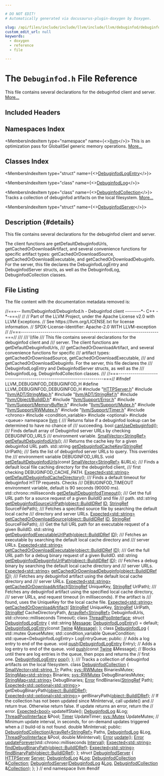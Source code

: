 ```yaml
---

# DO NOT EDIT!
# Automatically generated via docusaurus-plugin-doxygen by Doxygen.

slug: /api/files/include/include/llvm/include/llvm/debuginfod/debuginfod-h
custom_edit_url: null
keywords:
  - doxygen
  - reference
  - file

---
```





# The `Debuginfod.h` File Reference

<DoxygenPage pluginConfig={pluginConfig}>

This file contains several declarations for the debuginfod client and server. <a href="#details">More...</a>

## Included Headers

<IncludesList>
<IncludesListItem
  filePath="HTTPServer.h"
  permalink="/docs/api/files/include/include/llvm/include/llvm/debuginfod/httpserver-h"
  isLocal="true" />
<IncludesListItem
  filePath="llvm/ADT/StringMap.h"
  permalink="/docs/api/files/include/include/llvm/include/llvm/adt/stringmap-h"
  isLocal="true" />
<IncludesListItem
  filePath="llvm/ADT/StringRef.h"
  permalink="/docs/api/files/include/include/llvm/include/llvm/adt/stringref-h"
  isLocal="true" />
<IncludesListItem
  filePath="llvm/Object/BuildID.h"
  permalink="/docs/api/files/include/include/llvm/include/llvm/object/buildid-h"
  isLocal="true" />
<IncludesListItem
  filePath="llvm/Support/Error.h"
  permalink="/docs/api/files/include/include/llvm/include/llvm/support/error-h"
  isLocal="true" />
<IncludesListItem
  filePath="llvm/Support/MemoryBuffer.h"
  permalink="/docs/api/files/include/include/llvm/include/llvm/support/memorybuffer-h"
  isLocal="true" />
<IncludesListItem
  filePath="llvm/Support/Mutex.h"
  permalink="/docs/api/files/include/include/llvm/include/llvm/support/mutex-h"
  isLocal="true" />
<IncludesListItem
  filePath="llvm/Support/RWMutex.h"
  permalink="/docs/api/files/include/include/llvm/include/llvm/support/rwmutex-h"
  isLocal="true" />
<IncludesListItem
  filePath="llvm/Support/Timer.h"
  permalink="/docs/api/files/include/include/llvm/include/llvm/support/timer-h"
  isLocal="true" />
<IncludesListItem
  filePath="chrono"
  permalink=""
  isLocal="false" />
<IncludesListItem
  filePath="condition_variable"
  permalink=""
  isLocal="false" />
<IncludesListItem
  filePath="optional"
  permalink=""
  isLocal="false" />
<IncludesListItem
  filePath="queue"
  permalink=""
  isLocal="false" />
</IncludesList>

## Namespaces Index

<MembersIndex>

<MembersIndexItem
  type="namespace"
  name={<><a href="/docs/api/namespaces/llvm">llvm</a></>}>
This is an optimization pass for GlobalISel generic memory operations. <a href="/docs/api/namespaces/llvm/#details">More...</a>
</MembersIndexItem>

</MembersIndex>

## Classes Index

<MembersIndex>

<MembersIndexItem
  type="struct"
  name={<><a href="/docs/api/structs/llvm/debuginfodlogentry">DebuginfodLogEntry</a></>}>
</MembersIndexItem>

<MembersIndexItem
  type="class"
  name={<><a href="/docs/api/classes/llvm/debuginfodlog">DebuginfodLog</a></>}>
</MembersIndexItem>

<MembersIndexItem
  type="class"
  name={<><a href="/docs/api/classes/llvm/debuginfodcollection">DebuginfodCollection</a></>}>
Tracks a collection of debuginfod artifacts on the local filesystem. <a href="/docs/api/classes/llvm/debuginfodcollection/#details">More...</a>
</MembersIndexItem>

<MembersIndexItem
  type="struct"
  name={<><a href="/docs/api/structs/llvm/debuginfodserver">DebuginfodServer</a></>}>
</MembersIndexItem>

</MembersIndex>

## Description {#details}

This file contains several declarations for the debuginfod client and server.

The client functions are getDefaultDebuginfodUrls, getCachedOrDownloadArtifact, and several convenience functions for specific artifact types: getCachedOrDownloadSource, getCachedOrDownloadExecutable, and getCachedOrDownloadDebuginfo. For the server, this file declares the DebuginfodLogEntry and DebuginfodServer structs, as well as the DebuginfodLog, DebuginfodCollection classes.

## File Listing

The file content with the documentation metadata removed is:

<ProgramListing>

<Link id="l00001" /><CodeLine lineNumber="1"><Highlight kind="comment">//===-- llvm/Debuginfod/Debuginfod.h - Debuginfod client --------&#42;- C++ -&#42;-===//</Highlight><Highlight kind="normal"></Highlight></CodeLine>
<Link id="l00002" /><CodeLine lineNumber="2"><Highlight kind="normal"></Highlight><Highlight kind="comment">//</Highlight><Highlight kind="normal"></Highlight></CodeLine>
<Link id="l00003" /><CodeLine lineNumber="3"><Highlight kind="normal"></Highlight><Highlight kind="comment">// Part of the LLVM Project, under the Apache License v2.0 with LLVM Exceptions.</Highlight><Highlight kind="normal"></Highlight></CodeLine>
<Link id="l00004" /><CodeLine lineNumber="4"><Highlight kind="normal"></Highlight><Highlight kind="comment">// See https://llvm.org/LICENSE.txt for license information.</Highlight><Highlight kind="normal"></Highlight></CodeLine>
<Link id="l00005" /><CodeLine lineNumber="5"><Highlight kind="normal"></Highlight><Highlight kind="comment">// SPDX-License-Identifier: Apache-2.0 WITH LLVM-exception</Highlight><Highlight kind="normal"></Highlight></CodeLine>
<Link id="l00006" /><CodeLine lineNumber="6"><Highlight kind="normal"></Highlight><Highlight kind="comment">//</Highlight><Highlight kind="normal"></Highlight></CodeLine>
<Link id="l00007" /><CodeLine lineNumber="7"><Highlight kind="normal"></Highlight><Highlight kind="comment">//===----------------------------------------------------------------------===//</Highlight><Highlight kind="comment"></Highlight></CodeLine>
<Link id="l00008" /><CodeLine lineNumber="8"><Highlight kind="comment">///</Highlight></CodeLine>
<Link id="l00009" /><CodeLine lineNumber="9"><Highlight kind="comment">/// \\file</Highlight></CodeLine>
<Link id="l00010" /><CodeLine lineNumber="10"><Highlight kind="comment">/// This file contains several declarations for the debuginfod client and</Highlight></CodeLine>
<Link id="l00011" /><CodeLine lineNumber="11"><Highlight kind="comment">/// server. The client functions are getDefaultDebuginfodUrls,</Highlight></CodeLine>
<Link id="l00012" /><CodeLine lineNumber="12"><Highlight kind="comment">/// getCachedOrDownloadArtifact, and several convenience functions for specific</Highlight></CodeLine>
<Link id="l00013" /><CodeLine lineNumber="13"><Highlight kind="comment">/// artifact types: getCachedOrDownloadSource, getCachedOrDownloadExecutable,</Highlight></CodeLine>
<Link id="l00014" /><CodeLine lineNumber="14"><Highlight kind="comment">/// and getCachedOrDownloadDebuginfo. For the server, this file declares the</Highlight></CodeLine>
<Link id="l00015" /><CodeLine lineNumber="15"><Highlight kind="comment">/// DebuginfodLogEntry and DebuginfodServer structs, as well as the</Highlight></CodeLine>
<Link id="l00016" /><CodeLine lineNumber="16"><Highlight kind="comment">/// DebuginfodLog, DebuginfodCollection classes.</Highlight></CodeLine>
<Link id="l00017" /><CodeLine lineNumber="17"><Highlight kind="comment">///</Highlight><Highlight kind="normal"></Highlight></CodeLine>
<Link id="l00018" /><CodeLine lineNumber="18"><Highlight kind="normal"></Highlight><Highlight kind="comment">//===----------------------------------------------------------------------===//</Highlight><Highlight kind="normal"></Highlight></CodeLine>
<Link id="l00019" /><CodeLine lineNumber="19"><Highlight kind="normal"></Highlight></CodeLine>
<Link id="l00020" /><CodeLine lineNumber="20"><Highlight kind="normal"></Highlight><Highlight kind="preprocessor">#ifndef LLVM&#95;DEBUGINFOD&#95;DEBUGINFOD&#95;H</Highlight><Highlight kind="normal"></Highlight></CodeLine>
<Link id="l00021" /><CodeLine lineNumber="21"><Highlight kind="normal"></Highlight><Highlight kind="preprocessor">#define LLVM&#95;DEBUGINFOD&#95;DEBUGINFOD&#95;H</Highlight><Highlight kind="normal"></Highlight></CodeLine>
<Link id="l00022" /><CodeLine lineNumber="22"><Highlight kind="normal"></Highlight></CodeLine>
<Link id="l00023" /><CodeLine lineNumber="23"><Highlight kind="normal"></Highlight><Highlight kind="preprocessor">#include &quot;<a href="/docs/api/files/include/include/llvm/include/llvm/debuginfod/httpserver-h">HTTPServer.h</a>&quot;</Highlight><Highlight kind="normal"></Highlight></CodeLine>
<Link id="l00024" /><CodeLine lineNumber="24"><Highlight kind="normal"></Highlight></CodeLine>
<Link id="l00025" /><CodeLine lineNumber="25"><Highlight kind="normal"></Highlight><Highlight kind="preprocessor">#include &quot;<a href="/docs/api/files/include/include/llvm/include/llvm/adt/stringmap-h">llvm/ADT/StringMap.h</a>&quot;</Highlight><Highlight kind="normal"></Highlight></CodeLine>
<Link id="l00026" /><CodeLine lineNumber="26"><Highlight kind="normal"></Highlight><Highlight kind="preprocessor">#include &quot;<a href="/docs/api/files/include/include/llvm/include/llvm/adt/stringref-h">llvm/ADT/StringRef.h</a>&quot;</Highlight><Highlight kind="normal"></Highlight></CodeLine>
<Link id="l00027" /><CodeLine lineNumber="27"><Highlight kind="normal"></Highlight><Highlight kind="preprocessor">#include &quot;<a href="/docs/api/files/include/include/llvm/include/llvm/object/buildid-h">llvm/Object/BuildID.h</a>&quot;</Highlight><Highlight kind="normal"></Highlight></CodeLine>
<Link id="l00028" /><CodeLine lineNumber="28"><Highlight kind="normal"></Highlight><Highlight kind="preprocessor">#include &quot;<a href="/docs/api/files/include/include/llvm/include/llvm/support/error-h">llvm/Support/Error.h</a>&quot;</Highlight><Highlight kind="normal"></Highlight></CodeLine>
<Link id="l00029" /><CodeLine lineNumber="29"><Highlight kind="normal"></Highlight><Highlight kind="preprocessor">#include &quot;<a href="/docs/api/files/include/include/llvm/include/llvm/support/memorybuffer-h">llvm/Support/MemoryBuffer.h</a>&quot;</Highlight><Highlight kind="normal"></Highlight></CodeLine>
<Link id="l00030" /><CodeLine lineNumber="30"><Highlight kind="normal"></Highlight><Highlight kind="preprocessor">#include &quot;<a href="/docs/api/files/include/include/llvm/include/llvm/support/mutex-h">llvm/Support/Mutex.h</a>&quot;</Highlight><Highlight kind="normal"></Highlight></CodeLine>
<Link id="l00031" /><CodeLine lineNumber="31"><Highlight kind="normal"></Highlight><Highlight kind="preprocessor">#include &quot;<a href="/docs/api/files/include/include/llvm/include/llvm/support/rwmutex-h">llvm/Support/RWMutex.h</a>&quot;</Highlight><Highlight kind="normal"></Highlight></CodeLine>
<Link id="l00032" /><CodeLine lineNumber="32"><Highlight kind="normal"></Highlight><Highlight kind="preprocessor">#include &quot;<a href="/docs/api/files/include/include/llvm/include/llvm/support/timer-h">llvm/Support/Timer.h</a>&quot;</Highlight><Highlight kind="normal"></Highlight></CodeLine>
<Link id="l00033" /><CodeLine lineNumber="33"><Highlight kind="normal"></Highlight></CodeLine>
<Link id="l00034" /><CodeLine lineNumber="34"><Highlight kind="normal"></Highlight><Highlight kind="preprocessor">#include &lt;chrono&gt;</Highlight><Highlight kind="normal"></Highlight></CodeLine>
<Link id="l00035" /><CodeLine lineNumber="35"><Highlight kind="normal"></Highlight><Highlight kind="preprocessor">#include &lt;condition&#95;variable&gt;</Highlight><Highlight kind="normal"></Highlight></CodeLine>
<Link id="l00036" /><CodeLine lineNumber="36"><Highlight kind="normal"></Highlight><Highlight kind="preprocessor">#include &lt;optional&gt;</Highlight><Highlight kind="normal"></Highlight></CodeLine>
<Link id="l00037" /><CodeLine lineNumber="37"><Highlight kind="normal"></Highlight><Highlight kind="preprocessor">#include &lt;queue&gt;</Highlight><Highlight kind="normal"></Highlight></CodeLine>
<Link id="l00038" /><CodeLine lineNumber="38"><Highlight kind="normal"></Highlight></CodeLine>
<Link id="l00039" /><CodeLine lineNumber="39"><Highlight kind="normal"></Highlight><Highlight kind="keyword">namespace </Highlight><Highlight kind="normal"><a href="/docs/api/namespaces/llvm">llvm</a> &#123;</Highlight></CodeLine>
<Link id="l00040" /><CodeLine lineNumber="40"><Highlight kind="normal"></Highlight><Highlight kind="comment"></Highlight></CodeLine>
<Link id="l00041" /><CodeLine lineNumber="41"><Highlight kind="comment">/// Returns false if a debuginfod lookup can be determined to have no chance of</Highlight></CodeLine>
<Link id="l00042" /><CodeLine lineNumber="42"><Highlight kind="comment">/// succeeding.</Highlight><Highlight kind="normal"></Highlight></CodeLine>
<Link id="l00043" /><CodeLine lineNumber="43"><Highlight kind="normal"></Highlight><Highlight kind="keywordtype">bool</Highlight><Highlight kind="normal"> <a href="/docs/api/namespaces/llvm/#af96e5af52e7fe106cf27c6c84ed7d934">canUseDebuginfod</a>();</Highlight></CodeLine>
<Link id="l00044" /><CodeLine lineNumber="44"><Highlight kind="normal"></Highlight><Highlight kind="comment"></Highlight></CodeLine>
<Link id="l00045" /><CodeLine lineNumber="45"><Highlight kind="comment">/// Finds default array of Debuginfod server URLs by checking DEBUGINFOD&#95;URLS</Highlight></CodeLine>
<Link id="l00046" /><CodeLine lineNumber="46"><Highlight kind="comment">/// environment variable.</Highlight><Highlight kind="normal"></Highlight></CodeLine>
<Link id="l00047" /><CodeLine lineNumber="47"><Highlight kind="normal"><a href="/docs/api/classes/llvm/smallvector">SmallVector&lt;StringRef&gt;</a> <a href="/docs/api/namespaces/llvm/#a2dbbd8a3a24b8bec3477cb7aab90b051">getDefaultDebuginfodUrls</a>();</Highlight></CodeLine>
<Link id="l00048" /><CodeLine lineNumber="48"><Highlight kind="normal"></Highlight><Highlight kind="comment"></Highlight></CodeLine>
<Link id="l00049" /><CodeLine lineNumber="49"><Highlight kind="comment">/// Returns the cache key for a given debuginfod URL path.</Highlight><Highlight kind="normal"></Highlight></CodeLine>
<Link id="l00050" /><CodeLine lineNumber="50"><Highlight kind="normal">std::string <a href="/docs/api/namespaces/llvm/#a2191f7fdedc1f09e5e25331f4650583a">getDebuginfodCacheKey</a>(<a href="/docs/api/classes/llvm/stringref">StringRef</a> UrlPath);</Highlight></CodeLine>
<Link id="l00051" /><CodeLine lineNumber="51"><Highlight kind="normal"></Highlight><Highlight kind="comment"></Highlight></CodeLine>
<Link id="l00052" /><CodeLine lineNumber="52"><Highlight kind="comment">/// Sets the list of debuginfod server URLs to query. This overrides the</Highlight></CodeLine>
<Link id="l00053" /><CodeLine lineNumber="53"><Highlight kind="comment">/// environment variable DEBUGINFOD&#95;URLS.</Highlight><Highlight kind="normal"></Highlight></CodeLine>
<Link id="l00054" /><CodeLine lineNumber="54"><Highlight kind="normal"></Highlight><Highlight kind="keywordtype">void</Highlight><Highlight kind="normal"> <a href="/docs/api/namespaces/llvm/#ae94a5b6af23d2131908f579b216f9893">setDefaultDebuginfodUrls</a>(</Highlight><Highlight kind="keyword">const</Highlight><Highlight kind="normal"> <a href="/docs/api/classes/llvm/smallvector">SmallVector&lt;StringRef&gt;</a> &amp;URLs);</Highlight></CodeLine>
<Link id="l00055" /><CodeLine lineNumber="55"><Highlight kind="normal"></Highlight><Highlight kind="comment"></Highlight></CodeLine>
<Link id="l00056" /><CodeLine lineNumber="56"><Highlight kind="comment">/// Finds a default local file caching directory for the debuginfod client,</Highlight></CodeLine>
<Link id="l00057" /><CodeLine lineNumber="57"><Highlight kind="comment">/// first checking DEBUGINFOD&#95;CACHE&#95;PATH.</Highlight><Highlight kind="normal"></Highlight></CodeLine>
<Link id="l00058" /><CodeLine lineNumber="58"><Highlight kind="normal"><a href="/docs/api/classes/llvm/expected">Expected&lt;std::string&gt;</a> <a href="/docs/api/namespaces/llvm/#afa783dbdf91c831ef800357855a3e66b">getDefaultDebuginfodCacheDirectory</a>();</Highlight></CodeLine>
<Link id="l00059" /><CodeLine lineNumber="59"><Highlight kind="normal"></Highlight><Highlight kind="comment"></Highlight></CodeLine>
<Link id="l00060" /><CodeLine lineNumber="60"><Highlight kind="comment">/// Finds a default timeout for debuginfod HTTP requests. Checks</Highlight></CodeLine>
<Link id="l00061" /><CodeLine lineNumber="61"><Highlight kind="comment">/// DEBUGINFOD&#95;TIMEOUT environment variable, default is 90 seconds (90000 ms).</Highlight><Highlight kind="normal"></Highlight></CodeLine>
<Link id="l00062" /><CodeLine lineNumber="62"><Highlight kind="normal">std::chrono::milliseconds <a href="/docs/api/namespaces/llvm/#aaeabb903223ed5f37d4dd75ded82a720">getDefaultDebuginfodTimeout</a>();</Highlight></CodeLine>
<Link id="l00063" /><CodeLine lineNumber="63"><Highlight kind="normal"></Highlight><Highlight kind="comment"></Highlight></CodeLine>
<Link id="l00064" /><CodeLine lineNumber="64"><Highlight kind="comment">/// Get the full URL path for a source request of a given BuildID and file</Highlight></CodeLine>
<Link id="l00065" /><CodeLine lineNumber="65"><Highlight kind="comment">/// path.</Highlight><Highlight kind="normal"></Highlight></CodeLine>
<Link id="l00066" /><CodeLine lineNumber="66"><Highlight kind="normal">std::string <a href="/docs/api/namespaces/llvm/#a320dd800a37d3ce31b7d0b2c929e964e">getDebuginfodSourceUrlPath</a>(<a href="/docs/api/namespaces/llvm/object/#ac1078293d640738282058eba178e9472">object::BuildIDRef</a> <a href="/docs/api/namespaces/llvm/callingconv/#abdf8cf606905c10634e831390981b0ed">ID</a>,</Highlight></CodeLine>
<Link id="l00067" /><CodeLine lineNumber="67"><Highlight kind="normal">                                       <a href="/docs/api/classes/llvm/stringref">StringRef</a> SourceFilePath);</Highlight></CodeLine>
<Link id="l00068" /><CodeLine lineNumber="68"><Highlight kind="normal"></Highlight><Highlight kind="comment"></Highlight></CodeLine>
<Link id="l00069" /><CodeLine lineNumber="69"><Highlight kind="comment">/// Fetches a specified source file by searching the default local cache</Highlight></CodeLine>
<Link id="l00070" /><CodeLine lineNumber="70"><Highlight kind="comment">/// directory and server URLs.</Highlight><Highlight kind="normal"></Highlight></CodeLine>
<Link id="l00071" /><CodeLine lineNumber="71"><Highlight kind="normal"><a href="/docs/api/classes/llvm/expected">Expected&lt;std::string&gt;</a> <a href="/docs/api/namespaces/llvm/#aa8179910c71adc4a7c62a254a388e93f">getCachedOrDownloadSource</a>(<a href="/docs/api/namespaces/llvm/object/#ac1078293d640738282058eba178e9472">object::BuildIDRef</a> <a href="/docs/api/namespaces/llvm/callingconv/#abdf8cf606905c10634e831390981b0ed">ID</a>,</Highlight></CodeLine>
<Link id="l00072" /><CodeLine lineNumber="72"><Highlight kind="normal">                                                <a href="/docs/api/classes/llvm/stringref">StringRef</a> SourceFilePath);</Highlight></CodeLine>
<Link id="l00073" /><CodeLine lineNumber="73"><Highlight kind="normal"></Highlight><Highlight kind="comment"></Highlight></CodeLine>
<Link id="l00074" /><CodeLine lineNumber="74"><Highlight kind="comment">/// Get the full URL path for an executable request of a given BuildID.</Highlight><Highlight kind="normal"></Highlight></CodeLine>
<Link id="l00075" /><CodeLine lineNumber="75"><Highlight kind="normal">std::string <a href="/docs/api/namespaces/llvm/#a483d4e85c83df350bd6013d6f825d83e">getDebuginfodExecutableUrlPath</a>(<a href="/docs/api/namespaces/llvm/object/#ac1078293d640738282058eba178e9472">object::BuildIDRef</a> <a href="/docs/api/namespaces/llvm/callingconv/#abdf8cf606905c10634e831390981b0ed">ID</a>);</Highlight></CodeLine>
<Link id="l00076" /><CodeLine lineNumber="76"><Highlight kind="normal"></Highlight><Highlight kind="comment"></Highlight></CodeLine>
<Link id="l00077" /><CodeLine lineNumber="77"><Highlight kind="comment">/// Fetches an executable by searching the default local cache directory and</Highlight></CodeLine>
<Link id="l00078" /><CodeLine lineNumber="78"><Highlight kind="comment">/// server URLs.</Highlight><Highlight kind="normal"></Highlight></CodeLine>
<Link id="l00079" /><CodeLine lineNumber="79"><Highlight kind="normal"><a href="/docs/api/classes/llvm/expected">Expected&lt;std::string&gt;</a> <a href="/docs/api/namespaces/llvm/#a1a4d726c1a5c0e5542fce1bed7a02b43">getCachedOrDownloadExecutable</a>(<a href="/docs/api/namespaces/llvm/object/#ac1078293d640738282058eba178e9472">object::BuildIDRef</a> <a href="/docs/api/namespaces/llvm/callingconv/#abdf8cf606905c10634e831390981b0ed">ID</a>);</Highlight></CodeLine>
<Link id="l00080" /><CodeLine lineNumber="80"><Highlight kind="normal"></Highlight><Highlight kind="comment"></Highlight></CodeLine>
<Link id="l00081" /><CodeLine lineNumber="81"><Highlight kind="comment">/// Get the full URL path for a debug binary request of a given BuildID.</Highlight><Highlight kind="normal"></Highlight></CodeLine>
<Link id="l00082" /><CodeLine lineNumber="82"><Highlight kind="normal">std::string <a href="/docs/api/namespaces/llvm/#a8a4c2b693d9663216a1952801598efad">getDebuginfodDebuginfoUrlPath</a>(<a href="/docs/api/namespaces/llvm/object/#ac1078293d640738282058eba178e9472">object::BuildIDRef</a> <a href="/docs/api/namespaces/llvm/callingconv/#abdf8cf606905c10634e831390981b0ed">ID</a>);</Highlight></CodeLine>
<Link id="l00083" /><CodeLine lineNumber="83"><Highlight kind="normal"></Highlight><Highlight kind="comment"></Highlight></CodeLine>
<Link id="l00084" /><CodeLine lineNumber="84"><Highlight kind="comment">/// Fetches a debug binary by searching the default local cache directory and</Highlight></CodeLine>
<Link id="l00085" /><CodeLine lineNumber="85"><Highlight kind="comment">/// server URLs.</Highlight><Highlight kind="normal"></Highlight></CodeLine>
<Link id="l00086" /><CodeLine lineNumber="86"><Highlight kind="normal"><a href="/docs/api/classes/llvm/expected">Expected&lt;std::string&gt;</a> <a href="/docs/api/namespaces/llvm/#a385acc5407544454df091d3c3f7f6ad0">getCachedOrDownloadDebuginfo</a>(<a href="/docs/api/namespaces/llvm/object/#ac1078293d640738282058eba178e9472">object::BuildIDRef</a> <a href="/docs/api/namespaces/llvm/callingconv/#abdf8cf606905c10634e831390981b0ed">ID</a>);</Highlight></CodeLine>
<Link id="l00087" /><CodeLine lineNumber="87"><Highlight kind="normal"></Highlight><Highlight kind="comment"></Highlight></CodeLine>
<Link id="l00088" /><CodeLine lineNumber="88"><Highlight kind="comment">/// Fetches any debuginfod artifact using the default local cache directory and</Highlight></CodeLine>
<Link id="l00089" /><CodeLine lineNumber="89"><Highlight kind="comment">/// server URLs.</Highlight><Highlight kind="normal"></Highlight></CodeLine>
<Link id="l00090" /><CodeLine lineNumber="90"><Highlight kind="normal"><a href="/docs/api/classes/llvm/expected">Expected&lt;std::string&gt;</a> <a href="/docs/api/namespaces/llvm/#a8689c14987df3736f60ec4216dedd765">getCachedOrDownloadArtifact</a>(<a href="/docs/api/classes/llvm/stringref">StringRef</a> UniqueKey,</Highlight></CodeLine>
<Link id="l00091" /><CodeLine lineNumber="91"><Highlight kind="normal">                                                  <a href="/docs/api/classes/llvm/stringref">StringRef</a> UrlPath);</Highlight></CodeLine>
<Link id="l00092" /><CodeLine lineNumber="92"><Highlight kind="normal"></Highlight><Highlight kind="comment"></Highlight></CodeLine>
<Link id="l00093" /><CodeLine lineNumber="93"><Highlight kind="comment">/// Fetches any debuginfod artifact using the specified local cache directory,</Highlight></CodeLine>
<Link id="l00094" /><CodeLine lineNumber="94"><Highlight kind="comment">/// server URLs, and request timeout (in milliseconds). If the artifact is</Highlight></CodeLine>
<Link id="l00095" /><CodeLine lineNumber="95"><Highlight kind="comment">/// found, uses the UniqueKey for the local cache file.</Highlight><Highlight kind="normal"></Highlight></CodeLine>
<Link id="l00096" /><CodeLine lineNumber="96"><Highlight kind="normal"><a href="/docs/api/classes/llvm/expected">Expected&lt;std::string&gt;</a> <a href="/docs/api/namespaces/llvm/#a8689c14987df3736f60ec4216dedd765">getCachedOrDownloadArtifact</a>(</Highlight></CodeLine>
<Link id="l00097" /><CodeLine lineNumber="97"><Highlight kind="normal">    <a href="/docs/api/classes/llvm/stringref">StringRef</a> UniqueKey, <a href="/docs/api/classes/llvm/stringref">StringRef</a> UrlPath, <a href="/docs/api/classes/llvm/stringref">StringRef</a> CacheDirectoryPath,</Highlight></CodeLine>
<Link id="l00098" /><CodeLine lineNumber="98"><Highlight kind="normal">    <a href="/docs/api/classes/llvm/arrayref">ArrayRef&lt;StringRef&gt;</a> DebuginfodUrls, std::chrono::milliseconds Timeout);</Highlight></CodeLine>
<Link id="l00099" /><CodeLine lineNumber="99"><Highlight kind="normal"></Highlight></CodeLine>
<Link id="l00100" /><CodeLine lineNumber="100"><Highlight kind="normal"></Highlight><Highlight kind="keyword">class </Highlight><Highlight kind="normal"><a href="/docs/api/classes/llvm/threadpoolinterface">ThreadPoolInterface</a>;</Highlight></CodeLine>
<Link id="l00101" /><CodeLine lineNumber="101"><Highlight kind="normal"></Highlight></CodeLine>
<Link id="l00102" /><CodeLine lineNumber="102" lineLink="/docs/api/structs/llvm/debuginfodlogentry"><Highlight kind="normal"></Highlight><Highlight kind="keyword">struct </Highlight><Highlight kind="normal"><a href="/docs/api/structs/llvm/debuginfodlogentry/#ae8fc9320cce17ba4967ad70a4b879b73">DebuginfodLogEntry</a> &#123;</Highlight></CodeLine>
<Link id="l00103" /><CodeLine lineNumber="103" lineLink="/docs/api/structs/llvm/debuginfodlogentry/#a45eca1077efb632b5ba79ff3af82d5a7"><Highlight kind="normal">  std::string <a href="/docs/api/structs/llvm/debuginfodlogentry/#a45eca1077efb632b5ba79ff3af82d5a7">Message</a>;</Highlight></CodeLine>
<Link id="l00104" /><CodeLine lineNumber="104" lineLink="/docs/api/structs/llvm/debuginfodlogentry/#ae8fc9320cce17ba4967ad70a4b879b73"><Highlight kind="normal">  <a href="/docs/api/structs/llvm/debuginfodlogentry/#ae8fc9320cce17ba4967ad70a4b879b73">DebuginfodLogEntry</a>() = </Highlight><Highlight kind="keywordflow">default</Highlight><Highlight kind="normal">;</Highlight></CodeLine>
<Link id="l00105" /><CodeLine lineNumber="105"><Highlight kind="normal">  <a href="/docs/api/structs/llvm/debuginfodlogentry/#ae8fc9320cce17ba4967ad70a4b879b73">DebuginfodLogEntry</a>(</Highlight><Highlight kind="keyword">const</Highlight><Highlight kind="normal"> <a href="/docs/api/classes/llvm/twine">Twine</a> &amp;<a href="/docs/api/structs/llvm/debuginfodlogentry/#a45eca1077efb632b5ba79ff3af82d5a7">Message</a>);</Highlight></CodeLine>
<Link id="l00106" /><CodeLine lineNumber="106"><Highlight kind="normal">&#125;;</Highlight></CodeLine>
<Link id="l00107" /><CodeLine lineNumber="107"><Highlight kind="normal"></Highlight></CodeLine>
<Link id="l00108" /><CodeLine lineNumber="108" lineLink="/docs/api/classes/llvm/debuginfodlog"><Highlight kind="normal"></Highlight><Highlight kind="keyword">class </Highlight><Highlight kind="normal"><a href="/docs/api/classes/llvm/debuginfodlog">DebuginfodLog</a> &#123;</Highlight></CodeLine>
<Link id="l00109" /><CodeLine lineNumber="109"><Highlight kind="normal">  std::mutex QueueMutex;</Highlight></CodeLine>
<Link id="l00110" /><CodeLine lineNumber="110"><Highlight kind="normal">  std::condition&#95;variable QueueCondition;</Highlight></CodeLine>
<Link id="l00111" /><CodeLine lineNumber="111"><Highlight kind="normal">  std::queue&lt;DebuginfodLogEntry&gt; LogEntryQueue;</Highlight></CodeLine>
<Link id="l00112" /><CodeLine lineNumber="112"><Highlight kind="normal"></Highlight></CodeLine>
<Link id="l00113" /><CodeLine lineNumber="113"><Highlight kind="normal"></Highlight><Highlight kind="keyword">public</Highlight><Highlight kind="normal">:</Highlight></CodeLine>
<Link id="l00114" /><CodeLine lineNumber="114"><Highlight kind="normal">  </Highlight><Highlight kind="comment">// Adds a log entry to end of the queue.</Highlight><Highlight kind="normal"></Highlight></CodeLine>
<Link id="l00115" /><CodeLine lineNumber="115"><Highlight kind="normal">  </Highlight><Highlight kind="keywordtype">void</Highlight><Highlight kind="normal"> <a href="/docs/api/classes/llvm/debuginfodlog/#a44dc7b8b40006c3de319a8aa2aeb1f65">push</a>(<a href="/docs/api/structs/llvm/debuginfodlogentry">DebuginfodLogEntry</a> Entry);</Highlight></CodeLine>
<Link id="l00116" /><CodeLine lineNumber="116"><Highlight kind="normal">  </Highlight><Highlight kind="comment">// Adds a log entry to end of the queue.</Highlight><Highlight kind="normal"></Highlight></CodeLine>
<Link id="l00117" /><CodeLine lineNumber="117"><Highlight kind="normal">  </Highlight><Highlight kind="keywordtype">void</Highlight><Highlight kind="normal"> <a href="/docs/api/classes/llvm/debuginfodlog/#a44dc7b8b40006c3de319a8aa2aeb1f65">push</a>(</Highlight><Highlight kind="keyword">const</Highlight><Highlight kind="normal"> <a href="/docs/api/classes/llvm/twine">Twine</a> &amp;Message);</Highlight></CodeLine>
<Link id="l00118" /><CodeLine lineNumber="118"><Highlight kind="normal">  </Highlight><Highlight kind="comment">// Blocks until there are log entries in the queue, then pops and returns the</Highlight><Highlight kind="normal"></Highlight></CodeLine>
<Link id="l00119" /><CodeLine lineNumber="119"><Highlight kind="normal">  </Highlight><Highlight kind="comment">// first one.</Highlight><Highlight kind="normal"></Highlight></CodeLine>
<Link id="l00120" /><CodeLine lineNumber="120"><Highlight kind="normal">  <a href="/docs/api/structs/llvm/debuginfodlogentry">DebuginfodLogEntry</a> <a href="/docs/api/classes/llvm/debuginfodlog/#a0ada1a5e09014292b7d21a7b30dcc3af">pop</a>();</Highlight></CodeLine>
<Link id="l00121" /><CodeLine lineNumber="121"><Highlight kind="normal">&#125;;</Highlight></CodeLine>
<Link id="l00122" /><CodeLine lineNumber="122"><Highlight kind="normal"></Highlight><Highlight kind="comment"></Highlight></CodeLine>
<Link id="l00123" /><CodeLine lineNumber="123"><Highlight kind="comment">/// Tracks a collection of debuginfod artifacts on the local filesystem.</Highlight><Highlight kind="normal"></Highlight></CodeLine>
<Link id="l00124" /><CodeLine lineNumber="124" lineLink="/docs/api/classes/llvm/debuginfodcollection"><Highlight kind="normal"></Highlight><Highlight kind="keyword">class </Highlight><Highlight kind="normal"><a href="/docs/api/classes/llvm/debuginfodcollection/#a1a653b254320ed5ac8fec48830363d9e">DebuginfodCollection</a> &#123;</Highlight></CodeLine>
<Link id="l00125" /><CodeLine lineNumber="125"><Highlight kind="normal">  <a href="/docs/api/classes/llvm/smallvector">SmallVector&lt;std::string, 1&gt;</a> Paths;</Highlight></CodeLine>
<Link id="l00126" /><CodeLine lineNumber="126"><Highlight kind="normal">  <a href="/docs/api/namespaces/llvm/sys/#aa3f166e8bb27e1c9a1e5cbb439e9749b">sys::RWMutex</a> BinariesMutex;</Highlight></CodeLine>
<Link id="l00127" /><CodeLine lineNumber="127"><Highlight kind="normal">  <a href="/docs/api/classes/llvm/stringmap">StringMap&lt;std::string&gt;</a> Binaries;</Highlight></CodeLine>
<Link id="l00128" /><CodeLine lineNumber="128"><Highlight kind="normal">  <a href="/docs/api/namespaces/llvm/sys/#aa3f166e8bb27e1c9a1e5cbb439e9749b">sys::RWMutex</a> DebugBinariesMutex;</Highlight></CodeLine>
<Link id="l00129" /><CodeLine lineNumber="129"><Highlight kind="normal">  <a href="/docs/api/classes/llvm/stringmap">StringMap&lt;std::string&gt;</a> DebugBinaries;</Highlight></CodeLine>
<Link id="l00130" /><CodeLine lineNumber="130"><Highlight kind="normal">  <a href="/docs/api/classes/llvm/error">Error</a> findBinaries(<a href="/docs/api/classes/llvm/stringref">StringRef</a> Path);</Highlight></CodeLine>
<Link id="l00131" /><CodeLine lineNumber="131"><Highlight kind="normal">  <a href="/docs/api/classes/llvm/expected">Expected&lt;std::optional&lt;std::string&gt;</a>&gt; getDebugBinaryPath(<a href="/docs/api/namespaces/llvm/object/#ac1078293d640738282058eba178e9472">object::BuildIDRef</a>);</Highlight></CodeLine>
<Link id="l00132" /><CodeLine lineNumber="132"><Highlight kind="normal">  <a href="/docs/api/classes/llvm/expected">Expected&lt;std::optional&lt;std::string&gt;</a>&gt; getBinaryPath(<a href="/docs/api/namespaces/llvm/object/#ac1078293d640738282058eba178e9472">object::BuildIDRef</a>);</Highlight></CodeLine>
<Link id="l00133" /><CodeLine lineNumber="133"><Highlight kind="normal">  </Highlight><Highlight kind="comment">// If the collection has not been updated since MinInterval, call update() and</Highlight><Highlight kind="normal"></Highlight></CodeLine>
<Link id="l00134" /><CodeLine lineNumber="134"><Highlight kind="normal">  </Highlight><Highlight kind="comment">// return true. Otherwise return false. If update returns an error, return the</Highlight><Highlight kind="normal"></Highlight></CodeLine>
<Link id="l00135" /><CodeLine lineNumber="135"><Highlight kind="normal">  </Highlight><Highlight kind="comment">// error.</Highlight><Highlight kind="normal"></Highlight></CodeLine>
<Link id="l00136" /><CodeLine lineNumber="136"><Highlight kind="normal">  <a href="/docs/api/classes/llvm/expected">Expected&lt;bool&gt;</a> updateIfStale();</Highlight></CodeLine>
<Link id="l00137" /><CodeLine lineNumber="137"><Highlight kind="normal">  <a href="/docs/api/classes/llvm/debuginfodlog">DebuginfodLog</a> &amp;Log;</Highlight></CodeLine>
<Link id="l00138" /><CodeLine lineNumber="138"><Highlight kind="normal">  <a href="/docs/api/classes/llvm/threadpoolinterface">ThreadPoolInterface</a> &amp;Pool;</Highlight></CodeLine>
<Link id="l00139" /><CodeLine lineNumber="139"><Highlight kind="normal">  <a href="/docs/api/classes/llvm/timer">Timer</a> UpdateTimer;</Highlight></CodeLine>
<Link id="l00140" /><CodeLine lineNumber="140"><Highlight kind="normal">  <a href="/docs/api/namespaces/llvm/sys/#a52d48084c5b60251870b6118e4670fee">sys::Mutex</a> UpdateMutex;</Highlight></CodeLine>
<Link id="l00141" /><CodeLine lineNumber="141"><Highlight kind="normal"></Highlight></CodeLine>
<Link id="l00142" /><CodeLine lineNumber="142"><Highlight kind="normal">  </Highlight><Highlight kind="comment">// Minimum update interval, in seconds, for on-demand updates triggered when a</Highlight><Highlight kind="normal"></Highlight></CodeLine>
<Link id="l00143" /><CodeLine lineNumber="143"><Highlight kind="normal">  </Highlight><Highlight kind="comment">// build-id is not found.</Highlight><Highlight kind="normal"></Highlight></CodeLine>
<Link id="l00144" /><CodeLine lineNumber="144"><Highlight kind="normal">  </Highlight><Highlight kind="keywordtype">double</Highlight><Highlight kind="normal"> MinInterval;</Highlight></CodeLine>
<Link id="l00145" /><CodeLine lineNumber="145"><Highlight kind="normal"></Highlight></CodeLine>
<Link id="l00146" /><CodeLine lineNumber="146"><Highlight kind="normal"></Highlight><Highlight kind="keyword">public</Highlight><Highlight kind="normal">:</Highlight></CodeLine>
<Link id="l00147" /><CodeLine lineNumber="147"><Highlight kind="normal">  <a href="/docs/api/classes/llvm/debuginfodcollection/#a1a653b254320ed5ac8fec48830363d9e">DebuginfodCollection</a>(<a href="/docs/api/classes/llvm/arrayref">ArrayRef&lt;StringRef&gt;</a> Paths, <a href="/docs/api/classes/llvm/debuginfodlog">DebuginfodLog</a> &amp;Log,</Highlight></CodeLine>
<Link id="l00148" /><CodeLine lineNumber="148"><Highlight kind="normal">                       <a href="/docs/api/classes/llvm/threadpoolinterface">ThreadPoolInterface</a> &amp;Pool, </Highlight><Highlight kind="keywordtype">double</Highlight><Highlight kind="normal"> MinInterval);</Highlight></CodeLine>
<Link id="l00149" /><CodeLine lineNumber="149"><Highlight kind="normal">  <a href="/docs/api/classes/llvm/error">Error</a> <a href="/docs/api/classes/llvm/debuginfodcollection/#a68a1fb7af3be229df5d6fa47b5ded6f5">update</a>();</Highlight></CodeLine>
<Link id="l00150" /><CodeLine lineNumber="150"><Highlight kind="normal">  <a href="/docs/api/classes/llvm/error">Error</a> <a href="/docs/api/classes/llvm/debuginfodcollection/#a658e5ec09f37dd9bc0bb13e8aa57b8d0">updateForever</a>(std::chrono::milliseconds <a href="/docs/api/files/lib/lib/debuginfo/lib/debuginfo/msf/mappedblockstream-cpp/#a4ab9bd667f674c16b2cee01ab8823644">Interval</a>);</Highlight></CodeLine>
<Link id="l00151" /><CodeLine lineNumber="151"><Highlight kind="normal">  <a href="/docs/api/classes/llvm/expected">Expected&lt;std::string&gt;</a> <a href="/docs/api/classes/llvm/debuginfodcollection/#aada228a8f1796b1bb98030dc0bd3cc7c">findDebugBinaryPath</a>(<a href="/docs/api/namespaces/llvm/object/#ac1078293d640738282058eba178e9472">object::BuildIDRef</a>);</Highlight></CodeLine>
<Link id="l00152" /><CodeLine lineNumber="152"><Highlight kind="normal">  <a href="/docs/api/classes/llvm/expected">Expected&lt;std::string&gt;</a> <a href="/docs/api/classes/llvm/debuginfodcollection/#a5c512cc4358cdcd16d9c633a4bb1a4ef">findBinaryPath</a>(<a href="/docs/api/namespaces/llvm/object/#ac1078293d640738282058eba178e9472">object::BuildIDRef</a>);</Highlight></CodeLine>
<Link id="l00153" /><CodeLine lineNumber="153"><Highlight kind="normal">&#125;;</Highlight></CodeLine>
<Link id="l00154" /><CodeLine lineNumber="154"><Highlight kind="normal"></Highlight></CodeLine>
<Link id="l00155" /><CodeLine lineNumber="155" lineLink="/docs/api/structs/llvm/debuginfodserver"><Highlight kind="normal"></Highlight><Highlight kind="keyword">struct </Highlight><Highlight kind="normal"><a href="/docs/api/structs/llvm/debuginfodserver/#a146c3973caa3e8f160a781b1fa91b248">DebuginfodServer</a> &#123;</Highlight></CodeLine>
<Link id="l00156" /><CodeLine lineNumber="156" lineLink="/docs/api/structs/llvm/debuginfodserver/#a97ffd636d8a6f0ab272d3f6dca95c8e4"><Highlight kind="normal">  <a href="/docs/api/classes/llvm/httpserver">HTTPServer</a> <a href="/docs/api/structs/llvm/debuginfodserver/#a97ffd636d8a6f0ab272d3f6dca95c8e4">Server</a>;</Highlight></CodeLine>
<Link id="l00157" /><CodeLine lineNumber="157" lineLink="/docs/api/structs/llvm/debuginfodserver/#a083908fd874987f211ff7f59b522a468"><Highlight kind="normal">  <a href="/docs/api/classes/llvm/debuginfodlog">DebuginfodLog</a> &amp;<a href="/docs/api/structs/llvm/debuginfodserver/#a083908fd874987f211ff7f59b522a468">Log</a>;</Highlight></CodeLine>
<Link id="l00158" /><CodeLine lineNumber="158" lineLink="/docs/api/structs/llvm/debuginfodserver/#a8bd6b45a05358a6be5bb3f0a5f2adc62"><Highlight kind="normal">  <a href="/docs/api/classes/llvm/debuginfodcollection">DebuginfodCollection</a> &amp;<a href="/docs/api/structs/llvm/debuginfodserver/#a8bd6b45a05358a6be5bb3f0a5f2adc62">Collection</a>;</Highlight></CodeLine>
<Link id="l00159" /><CodeLine lineNumber="159"><Highlight kind="normal">  <a href="/docs/api/structs/llvm/debuginfodserver/#a146c3973caa3e8f160a781b1fa91b248">DebuginfodServer</a>(<a href="/docs/api/classes/llvm/debuginfodlog">DebuginfodLog</a> &amp;<a href="/docs/api/structs/llvm/debuginfodserver/#a083908fd874987f211ff7f59b522a468">Log</a>, <a href="/docs/api/classes/llvm/debuginfodcollection">DebuginfodCollection</a> &amp;<a href="/docs/api/structs/llvm/debuginfodserver/#a8bd6b45a05358a6be5bb3f0a5f2adc62">Collection</a>);</Highlight></CodeLine>
<Link id="l00160" /><CodeLine lineNumber="160"><Highlight kind="normal">&#125;;</Highlight></CodeLine>
<Link id="l00161" /><CodeLine lineNumber="161"><Highlight kind="normal"></Highlight></CodeLine>
<Link id="l00162" /><CodeLine lineNumber="162"><Highlight kind="normal">&#125; </Highlight><Highlight kind="comment">// end namespace llvm</Highlight><Highlight kind="normal"></Highlight></CodeLine>
<Link id="l00163" /><CodeLine lineNumber="163"><Highlight kind="normal"></Highlight></CodeLine>
<Link id="l00164" /><CodeLine lineNumber="164"><Highlight kind="normal"></Highlight><Highlight kind="preprocessor">#endif</Highlight></CodeLine>

</ProgramListing>


</DoxygenPage>
